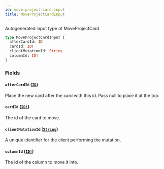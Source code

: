 ```yaml
---
id: move-project-card-input
title: MoveProjectCardInput
---
```


Autogenerated input type of MoveProjectCard

```graphql
type MoveProjectCardInput {
  afterCardId: ID
  cardId: ID!
  clientMutationId: String
  columnId: ID!
}
```

### Fields

#### `afterCardId` ([`ID`](/docs/api/scalars/id))

Place the new card after the card with this id. Pass null to place it at the top.

#### `cardId` ([`ID!`](/docs/api/scalars/id))

The id of the card to move.

#### `clientMutationId` ([`String`](/docs/api/scalars/string))

A unique identifier for the client performing the mutation.

#### `columnId` ([`ID!`](/docs/api/scalars/id))

The id of the column to move it into.

